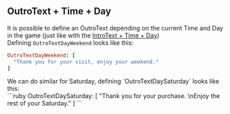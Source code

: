 ## OutroText + Time + Day
It is possible to define an OutroText depending on the current Time and Day in the game (just like with the [IntroText + Time + Day](intro-text))
<br/>
Defining `OutroTextDayWeekend` looks like this:
<br/>
```ruby
OutroTextDayWeekend: [
  "Thank you for your visit, enjoy your weekend."
]
```
<ImageWithCaption src="/images/documentation/poke-market/OutroTextDayWeekend.png" caption="OutroTextDayWeekend" align="center"/>
We can do similar for Saturday, defining `OutroTextDaySaturday` looks like this:
<br/>
```ruby
OutroTextDaySaturday: [
  "Thank you for your purchase. \nEnjoy the rest of your Saturday."
]
```
<ImageWithCaption src="/images/documentation/poke-market/OutroTextDaySaturday.png" caption="OutroTextDaySaturday" align="center"/>
